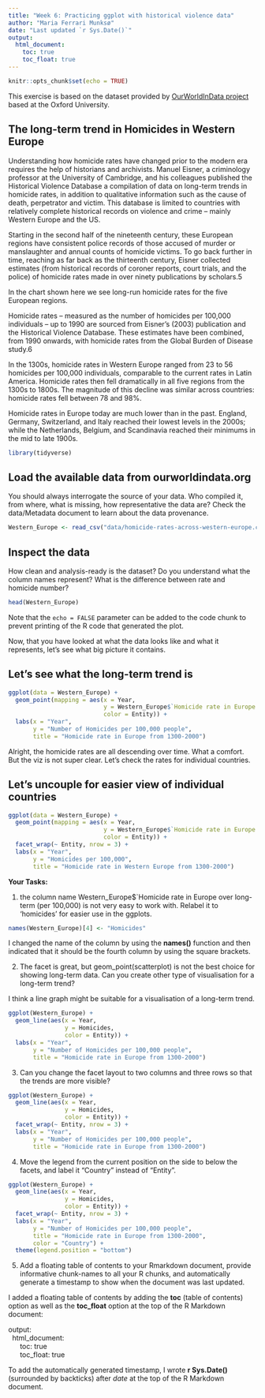 ```yaml
---
title: "Week 6: Practicing ggplot with historical violence data"
author: "Maria Ferrari Munksø"
date: "Last updated `r Sys.Date()`"
output: 
  html_document:
    toc: true
    toc_float: true
---
```


```r
knitr::opts_chunk$set(echo = TRUE)
```
This exercise is based on the dataset provided by [OurWorldInData project](https://ourworldindata.org/homicides) based at the Oxford University.

## The long-term trend in Homicides in Western Europe

Understanding how homicide rates have changed prior to the modern era requires the help of historians and archivists. Manuel Eisner, a criminology professor at the University of Cambridge, and his colleagues published the Historical Violence Database \href{https://cjrc.osu.edu/research/interdisciplinary/hvd}: a compilation of data on long-term trends in homicide rates, in addition to qualitative information such as the cause of death, perpetrator and victim. This database is limited to countries with relatively complete historical records on violence and crime – mainly Western Europe and the US.

Starting in the second half of the nineteenth century, these European regions have consistent police records of those accused of murder or manslaughter and annual counts of homicide victims. To go back further in time, reaching as far back as the thirteenth century, Eisner collected estimates (from historical records of coroner reports, court trials, and the police) of homicide rates made in over ninety publications by scholars.5

In the chart shown here we see long-run homicide rates for the five European regions.

Homicide rates – measured as the number of homicides per 100,000 individuals – up to 1990 are sourced from Eisner’s (2003) publication and the Historical Violence Database. These estimates have been combined, from 1990 onwards, with homicide rates from the Global Burden of Disease study.6

In the 1300s, homicide rates in Western Europe ranged from 23 to 56 homicides per 100,000 individuals, comparable to the current rates in Latin America. Homicide rates then fell dramatically in all five regions from the 1300s to 1800s. The magnitude of this decline was similar across countries: homicide rates fell between 78 and 98%.

Homicide rates in Europe today are much lower than in the past. England, Germany, Switzerland, and Italy reached their lowest levels in the 2000s; while the Netherlands, Belgium, and Scandinavia reached their minimums in the mid to late 1900s.

```r
library(tidyverse)
```

## Load the available data from ourworldindata.org

You should always interrogate the source of your data. Who compiled it, from where, what is missing, how representative the data are? Check the data/Metadata document to learn about the data provenance.

```r
Western_Europe <- read_csv("data/homicide-rates-across-western-europe.csv")
```

## Inspect the data

How clean and analysis-ready is the dataset? Do you understand what the column names represent? What is the difference between rate and homicide number?

```r
head(Western_Europe)
```

Note that the `echo = FALSE` parameter can be added to the code chunk to prevent printing of the R code that generated the plot.

Now, that you have looked at what the data looks like and what it represents, let's see what big picture it contains.

## Let's see what the long-term trend is
```r
ggplot(data = Western_Europe) + 
  geom_point(mapping = aes(x = Year, 
                           y = Western_Europe$`Homicide rate in Europe over long-term (per 100,000) (homicides per 100,000 people)`, 
                           color = Entity)) +
  labs(x = "Year",
       y = "Number of Homicides per 100,000 people",
       title = "Homicide rate in Europe from 1300-2000")
```
Alright, the homicide rates are all descending over time. What a comfort. But the viz is not super clear. Let's check the rates for individual countries.

## Let's uncouple for easier view of individual countries

```r
ggplot(data = Western_Europe) + 
  geom_point(mapping = aes(x = Year, 
                           y = Western_Europe$`Homicide rate in Europe over long-term (per 100,000) (homicides per 100,000 people)`, 
                           color = Entity)) +
  facet_wrap(~ Entity, nrow = 3) +
  labs(x = "Year",
       y = "Homicides per 100,000",
       title = "Homicide rate in Western Europe from 1300-2000")

```


**Your Tasks:**

1) the column name Western_Europe$`Homicide rate in Europe over long-term (per 100,000) is not very easy to work with. Relabel it to 'homicides' for easier use in the ggplots.

```r
names(Western_Europe)[4] <- "Homicides"
```

I changed the name of the column by using the **names()** function and then indicated that it should be the fourth column by using the square brackets.  

2) The facet is great, but geom_point(scatterplot) is not the best choice for showing long-term data. Can you create other type of visualisation for a long-term trend? 

I think a line graph might be suitable for a visualisation of a long-term trend.

```r
ggplot(Western_Europe) +
  geom_line(aes(x = Year,
                y = Homicides,
                color = Entity)) +
  labs(x = "Year",
       y = "Number of Homicides per 100,000 people",
       title = "Homicide rate in Europe from 1300-2000")
```


3) Can you change the facet layout to two columns and three rows so that the trends are more visible? 

```r
ggplot(Western_Europe) +
  geom_line(aes(x = Year,
                y = Homicides,
                color = Entity)) +
  facet_wrap(~ Entity, nrow = 3) +
  labs(x = "Year",
       y = "Number of Homicides per 100,000 people",
       title = "Homicide rate in Europe from 1300-2000")
```

4) Move the legend from the current position on the side to below the facets, and label it "Country" instead of "Entity".

```r
ggplot(Western_Europe) +
  geom_line(aes(x = Year,
                y = Homicides,
                color = Entity)) +
  facet_wrap(~ Entity, nrow = 3) +
  labs(x = "Year",
       y = "Number of Homicides per 100,000 people",
       title = "Homicide rate in Europe from 1300-2000",
       color = "Country") +
  theme(legend.position = "bottom")
```

5) Add a floating table of contents to your Rmarkdown document, provide informative chunk-names to all your R chunks, and automatically generate a timestamp to show when the document was last updated. 

I added a floating table of contents by adding the **toc** (table of contents) option as well as the **toc_float** option at the top of the R Markdown document:

| output:
|   html_document:
|       toc: true
|       toc_float: true


To add the automatically generated timestamp, I  wrote **r Sys.Date()** (surrounded by backticks) after *date* at the top of the R Markdown document. 

